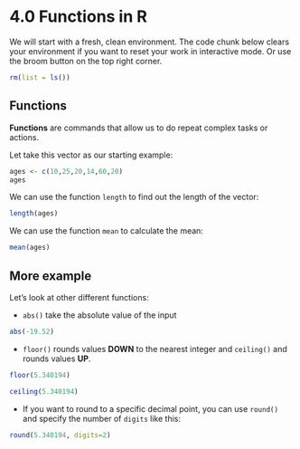 # 4.0 Functions in R

We will start with a fresh, clean environment. 
The code chunk below clears your environment if you want to reset your work in interactive mode. Or use the broom button on the top right corner.

```r
rm(list = ls())
```


## Functions

**Functions** are commands that allow us to do repeat complex tasks or actions. 

Let take this vector as our starting example:
```r
ages <- c(10,25,20,14,60,20)
ages
```

We can use the function `length` to find out the length of the vector:
```r
length(ages)
```

We can use the function `mean` to calculate the mean:
```r
mean(ages)
```

## More example

Let's look at other different functions:

- `abs()` take the absolute value of the input
```r
abs(-19.52)
```


- `floor()` rounds values **DOWN** to the nearest integer and `ceiling()` and rounds values **UP**.
```r
floor(5.340194)
```

```r
ceiling(5.340194)
```

- If you want to round to a specific decimal point, you can use `round()` and specify the number of `digits` like this:
```r
round(5.340194, digits=2)
```